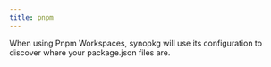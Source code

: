 ```yaml
---
title: pnpm
---
```


When using Pnpm Workspaces, synopkg will use its configuration to discover where your package.json files are.

